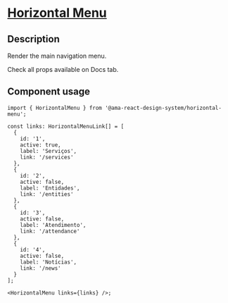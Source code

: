 
<Meta title="Components/Horizontal Menu/Horizontal Menu Docs" />

<h1 className="mb-32">
  <u>Horizontal Menu</u>
</h1>

<h2>Description</h2>

<p className="fs-16">Render the main navigation menu.</p>
<p className="fs-16">Check all props available on Docs tab.</p>

<h2>Component usage</h2>

```tsx
import { HorizontalMenu } from '@ama-react-design-system/horizontal-menu';

const links: HorizontalMenuLink[] = [
  {
    id: '1',
    active: true,
    label: 'Serviços',
    link: '/services'
  },
  {
    id: '2',
    active: false,
    label: 'Entidades',
    link: '/entities'
  },
  {
    id: '3',
    active: false,
    label: 'Atendimento',
    link: '/attendance'
  },
  {
    id: '4',
    active: false,
    label: 'Notícias',
    link: '/news'
  }
];

<HorizontalMenu links={links} />;
```
